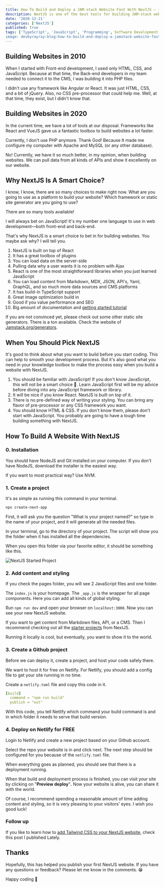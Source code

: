```yaml
---
title: How To Build and Deploy a JAM-stack Website Fast With NextJS — in 5 steps
description: NextJS is one of the best tools for building JAM-stack websites with all kinds of content sources.
date: '2020-12-21'
categories: ['NextJS']
published: true
tags: ['TypeScript', 'JavaScript', 'Programming', Software Development']
image: devbyrayray:blog:how-to-build-and-deploy-a-jamstack-website-fast-with-next-js
---
```


## Building Websites in 2010

When I started with Front-end development, I used only HTML, CSS, and JavaScript. Because at that time, the Back-end developers in my team needed to connect it to the CMS, I was building it into PHP files.

I didn't use any framework like Angular or React. It was just HTML, CSS, and a bit of jQuery. Also, no CSS pre-processor that could help me. Well, at that time, they exist, but I didn't know that.

## Building Websites in 2020

In the current time, we have a lot of tools at our disposal. Frameworks like React and VueJS gave us a fantastic toolbox to build websites a lot faster.

Currently, I don't use PHP anymore. Thank God! Because It made me configure my computer with Apache and MySQL (or any other database).

No! Currently, we have it so much better, in my opinion, when building websites. We can pull data from all kinds of APIs and show it excellently on our website. 

## Why NextJS Is A Smart Choice?

I know, I know, there are so many choices to make right now. What are you going to use as a platform to build your website? Which framework or static site generator are you going to use?

There are so many tools available!

I will always bet on JavaScript! It's my number one language to use in web development—both front-end and back-end.

That's why NextJS is a smart choice to bet in for building websites. You maybe ask why? I will tell you.

1. NextJS is built on top of React
2. It has a great toolbox of plugins
3. You can load data on the server-side
4. Pulling data why a user wants it is no problem with Ajax
5. React is one of the most straightforward libraries when you just learned JavaScript
6. You can load content from Markdown, MDX, JSON, API's, Yaml, GraphQL, and so much more data sources and CMS platforms
7. It has build-in TypeScript support
8. Great image optimization build in
9. Good if you value performance and SEO
10. Big amount of documentation and [getting started tutorial](https://nextjs.org/learn/basics/create-nextjs-app)

If you are not convinced yet, please check out some other static site generators. There is a ton available. Check the website of [Jamstack.org/generators](https://jamstack.org/generators/).

## When You Should Pick NextJS

It's good to think about what you want to build before you start coding. This can help to smooth your development process. But it's also good what you need in your knowledge toolbox to make the process easy when you build a website with NextJS.

1. You should be familiar with JavaScript! If you don't know JavaScript, this will not be a smart choice 🥴. Learn JavaScript first will be my advice before diving into any JavaScript framework or library.
2. It will be nice if you know React. NextJS is built on top of it.
3. There is no pre-defined way of writing your styling. You can bring any flavor of pre-processor or any CSS framework you want.
4. You should know HTML & CSS. If you don't know them, please don't start with JavaScript. You probably are going to have a tough time building something with NextJS.

## How To Build A Website With NextJS

### 0. Installation

You should have NodeJS and Git installed on your computer. If you don't have NodeJS, download the installer is the easiest way.

If you want to most practical way? Use NVM.

### 1. Create a project

It's as simple as running this command in your terminal.

```bash
npx create-next-app
```

First, it will ask you the question "What is your project named?" so type in the name of your project, and it will generate all the needed files.

In your terminal, go to the directory of your project. The script will show you the folder when it has installed all the dependencies.

When you open this folder via your favorite editor, it should be something like this.

![NextJS Started Project](https://miro.medium.com/max/1400/1*OGX09m-Kx_a723gcm5pJ2Q.png)

### 2. Add content and styling

If you check the pages folder, you will see 2 JavaScript files and one folder. 

The `index.js` is your homepage. The `_app.js` is the wrapper for all page components. Here you can add all kinds of global styling.

Run `npm run dev` and open your browser on `localhost:3000`. Now you can see your new NextJS website.

If you want to get content from Markdown files, API, or a CMS. Then I recommend checking out all the [starter projects](https://nextjs.org/docs/basic-features/data-fetching) from NextJS.

Running it locally is cool, but eventually, you want to show it to the world. 

### 3. Create a Github project

Before we can deploy it, create a project, and host your code safely there.

We want to host it for free on Netlify. For Netlify, you should add a config file to get your site running in no time.

Create a `netlify.toml` file and copy this code in it.

```yaml
[build]
  command = "npm run build"
  publish = "out"
```

With this code, you tell Netlify which command your build command is and in which folder it needs to serve that build version.

### 4. Deploy on Netlify for FREE

Login to Netlify and create a new project based on your Github account.

Select the repo your website is in and click next. The next step should be configured for you because of the `netlify.toml` file.

When everything goes as planned, you should see that there is a deployment running.

When that build and deployment process is finished, you can visit your site by clicking on "**Preview deploy**"**.** Now your website is alive, you can share it with the world.

Of course, I recommend spending a reasonable amount of time adding content and styling, so it is very pleasing to your visitors' eyes. I wish you good luck!

### Follow up
If you like to learn how to [add Tailwind CSS to your NextJS website](https://byrayray.dev/posts/2020-12-27-why-use-tailwind-css-with-nextjs), check this post I published Lately.

## Thanks

Hopefully, this has helped you publish your first NextJS website. If you have any questions or feedback? Please let me know in the comments. 😁

Happy coding 🚀

